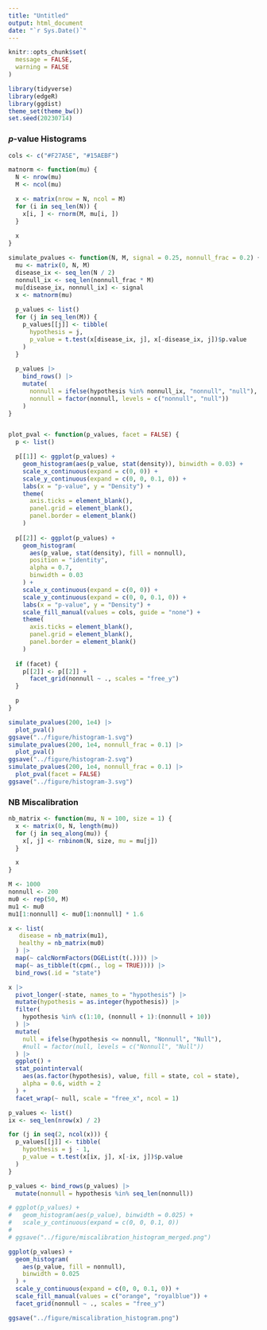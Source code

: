 ```yaml
---
title: "Untitled"
output: html_document
date: "`r Sys.Date()`"
---
```

```r
knitr::opts_chunk$set(
  message = FALSE,
  warning = FALSE
)
```

```r
library(tidyverse)
library(edgeR)
library(ggdist)
theme_set(theme_bw())
set.seed(20230714)
```

### $p$-value Histograms
```r
cols <- c("#F27A5E", "#15AEBF")

matnorm <- function(mu) {
  N <- nrow(mu)
  M <- ncol(mu)

  x <- matrix(nrow = N, ncol = M)
  for (i in seq_len(N)) {
    x[i, ] <- rnorm(M, mu[i, ])
  }
  
  x
}

simulate_pvalues <- function(N, M, signal = 0.25, nonnull_frac = 0.2) {
  mu <- matrix(0, N, M)
  disease_ix <- seq_len(N / 2)
  nonnull_ix <- seq_len(nonnull_frac * M)
  mu[disease_ix, nonnull_ix] <- signal
  x <- matnorm(mu)
  
  p_values <- list()
  for (j in seq_len(M)) {
    p_values[[j]] <- tibble(
      hypothesis = j,
      p_value = t.test(x[disease_ix, j], x[-disease_ix, j])$p.value
    )
  }
  
  p_values |>
    bind_rows() |>
    mutate(
      nonnull = ifelse(hypothesis %in% nonnull_ix, "nonnull", "null"),
      nonnull = factor(nonnull, levels = c("nonnull", "null"))
    )
}


plot_pval <- function(p_values, facet = FALSE) {
  p <- list()

  p[[1]] <- ggplot(p_values) +
    geom_histogram(aes(p_value, stat(density)), binwidth = 0.03) +
    scale_x_continuous(expand = c(0, 0)) +
    scale_y_continuous(expand = c(0, 0, 0.1, 0)) +
    labs(x = "p-value", y = "Density") +
    theme(
      axis.ticks = element_blank(),
      panel.grid = element_blank(),
      panel.border = element_blank()
    )
  
  p[[2]] <- ggplot(p_values) +
    geom_histogram(
      aes(p_value, stat(density), fill = nonnull), 
      position = "identity",
      alpha = 0.7,
      binwidth = 0.03
    ) +
    scale_x_continuous(expand = c(0, 0)) +
    scale_y_continuous(expand = c(0, 0, 0.1, 0)) +
    labs(x = "p-value", y = "Density") +
    scale_fill_manual(values = cols, guide = "none") +
    theme(
      axis.ticks = element_blank(),
      panel.grid = element_blank(),
      panel.border = element_blank()
    )
  
  if (facet) {
    p[[2]] <- p[[2]] + 
      facet_grid(nonnull ~ ., scales = "free_y")
  }

  p
}

simulate_pvalues(200, 1e4) |>
  plot_pval()
ggsave("../figure/histogram-1.svg")
simulate_pvalues(200, 1e4, nonnull_frac = 0.1) |>
  plot_pval()
ggsave("../figure/histogram-2.svg")
simulate_pvalues(200, 1e4, nonnull_frac = 0.1) |>
  plot_pval(facet = FALSE)
ggsave("../figure/histogram-3.svg")
```

### NB Miscalibration

```r
nb_matrix <- function(mu, N = 100, size = 1) {
  x <- matrix(0, N, length(mu))
  for (j in seq_along(mu)) {
    x[, j] <- rnbinom(N, size, mu = mu[j])
  }

  x
}
```

```r
M <- 1000
nonnull <- 200
mu0 <- rep(50, M)
mu1 <- mu0
mu1[1:nonnull] <- mu0[1:nonnull] * 1.6

x <- list(
   disease = nb_matrix(mu1),
   healthy = nb_matrix(mu0) 
  ) |>
  map(~ calcNormFactors(DGEList(t(.)))) |>
  map(~ as_tibble(t(cpm(., log = TRUE)))) |>
  bind_rows(.id = "state")
```

```r
x |>
  pivot_longer(-state, names_to = "hypothesis") |>
  mutate(hypothesis = as.integer(hypothesis)) |>
  filter(
    hypothesis %in% c(1:10, (nonnull + 1):(nonnull + 10))
  ) |>
  mutate(
    null = ifelse(hypothesis <= nonnull, "Nonnull", "Null"),
    #null = factor(null, levels = c("Nonnull", "Null"))
  ) |>
  ggplot() +
  stat_pointinterval(
    aes(as.factor(hypothesis), value, fill = state, col = state),
    alpha = 0.6, width = 2
  ) +
  facet_wrap(~ null, scale = "free_x", ncol = 1)
```


```r
p_values <- list()
ix <- seq_len(nrow(x) / 2)

for (j in seq(2, ncol(x))) {
  p_values[[j]] <- tibble(
    hypothesis = j - 1,
    p_value = t.test(x[ix, j], x[-ix, j])$p.value
  )
}

p_values <- bind_rows(p_values) |>
  mutate(nonnull = hypothesis %in% seq_len(nonnull))

# ggplot(p_values) +
#   geom_histogram(aes(p_value), binwidth = 0.025) +
#   scale_y_continuous(expand = c(0, 0, 0.1, 0))
# 
# ggsave("../figure/miscalibration_histogram_merged.png")

ggplot(p_values) +
  geom_histogram(
    aes(p_value, fill = nonnull),
    binwidth = 0.025
  ) +
  scale_y_continuous(expand = c(0, 0, 0.1, 0)) +
  scale_fill_manual(values = c("orange", "royalblue")) +
  facet_grid(nonnull ~ ., scales = "free_y")

ggsave("../figure/miscalibration_histogram.png")
```

<!-- ### Context -->

<!-- ```{r} -->
<!-- N <- c(100, 200) # the numbers of SNPs and histone markers, respectively -->
<!-- snps <- matrix(N[1], 0) -->

<!-- for (n in seq_len(N[1])) { -->
<!-- } -->
<!-- ``` -->





